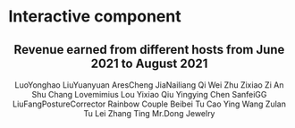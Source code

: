 # Interactive component

<script src="https://d3js.org/d3.v6.js"></script>

<div id="main">
<div style="text-align:center;">
<h2>Revenue earned from different hosts from June 2021 to August 2021</h2>
</div>
<div id="filter-box" class="filter-box" style="text-align:center;">

<span class="legend LuoYonghao">LuoYonghao</span>
<span class="legend LiuYuanyuan">LiuYuanyuan</span>
<span class="legend AresCheng">AresCheng</span>
<span class="legend JiaNailiang">JiaNailiang</span>
<span class="legend QiWei">Qi Wei</span>
<span class="legend ZhuZixiao">Zhu Zixiao</span>
<span class="legend ZiAn">Zi An</span>
<span class="legend ShuChang">Shu Chang</span>
<span class="legend Lovemimius">Lovemimius</span>
<span class="legend LouYixiao">Lou Yixiao</span>
<span class="legend QiuYingying">Qiu Yingying</span>
<span class="legend ChenSanfeiGG">Chen SanfeiGG</span>
<span class="legend Liu Fang Posture Corrector">LiuFangPostureCorrector</span>
<span class="legend RainbowCouple">Rainbow Couple</span>
<span class="legend BeibeiTu">Beibei Tu</span>
<span class="legend CaoYing">Cao Ying</span>
<span class="legend WangZulan">Wang Zulan</span>
<span class="legend TuLei">Tu Lei</span>
<span class="legend ZhangTing">Zhang Ting</span>
<span class="legend Mr.DongJewelry">Mr.Dong Jewelry</span>

</div>
<div id="chart" style="text-align:center;"></div>
</div>

<script src="data.js"></script>   

<script src="revenue.js"></script>